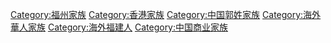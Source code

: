 [[Category:福州家族|Category:福州家族]]
[[Category:香港家族|Category:香港家族]]
[[Category:中国郭姓家族|Category:中国郭姓家族]]
[[Category:海外華人家族|Category:海外華人家族]]
[[Category:海外福建人|Category:海外福建人]]
[[Category:中国商业家族|Category:中国商业家族]]